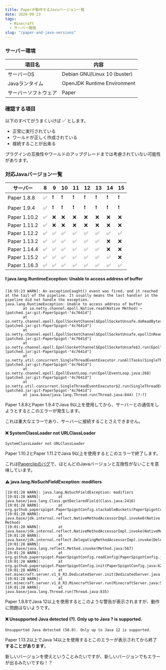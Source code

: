 ```yaml
---
title: Paperが動作するJavaバージョン一覧
date: 2020-09-23
tags:
  - Minecraft
  - サーバー開発
slug: "/paper-and-java-versions"
---
```


### サーバー環境

| 項目名 | 内容 |
| - | - |
| サーバーOS | Debian GNU/Linux 10 (buster) |
| Javaランタイム | OpenJDK Runtime Environment |
| サーバーソフトウェア | Paper |

### 確認する項目

以下のすべてがうまくいけば ✅ とします。

- 正常に実行されている
- ワールドが正しく作成されている
- 接続することが出来る

プラグインの互換性やワールドのアップグレードまでは考慮されていない可能性があります。

### 対応Javaバージョン一覧

| サーバー | 8 | 9 | 10 | 11 | 12 | 13 | 14 | 15 |
| - | - | - | - | - | - | - | - | - |
| Paper 1.8.8 | ✅ | ❗ | ❗ | ❗ | ❗ | ❗ | ❗ | ❗ |
| Paper 1.9.4 | ✅ | ❗ | ❗ | ❗ | ❗ | ❗ | ❗ | ❗ |
| Paper 1.10.2 | ✅ | ❌ | ❌ | ❌ | ❌ | ❌ | ❌ | ❌ |
| Paper 1.11.2 | ✅ | ❌ | ❌ | ❌ | ❌ | ❌ | ❌ | ❌ |
| Paper 1.12.2 | ✅ | ✅ | ✅ | ✅ | ✅ | ✅ | ✅ | ✅ |
| Paper 1.13.2 | ✅ | ✅ | ✅ | ✅ | ✅ | ✅ | ❌ | ❌ |
| Paper 1.14.4 | ✅ | ✅ | ✅ | ✅ | ✅ | ✅ | ❌ | ❌ |
| Paper 1.15.2 | ✅ | ✅ | ✅ | ✅ | ✅ | ✅ | ✅ | ❌ |
| Paper 1.16.3 | ✅ | ✅ | ✅ | ✅ | ✅ | ✅ | ✅ | ✅ |

#### ❗ java.lang.RuntimeException: Unable to access address of buffer

```
[18:55:23 WARN]: An exceptionCaught() event was fired, and it reached at the tail of the pipeline. It usually means the last handler in the pipeline did not handle the exception.
java.lang.RuntimeException: Unable to access address of buffer
        at io.netty.channel.epoll.Native.read(Native Method) ~[patched.jar:git-PaperSpigot-"4c7641d"]
        at io.netty.channel.epoll.EpollSocketChannel$EpollSocketUnsafe.doReadBytes(EpollSocketChannel.java:678) [patched.jar:git-PaperSpigot-"4c7641d"]
        at io.netty.channel.epoll.EpollSocketChannel$EpollSocketUnsafe.epollInReady(EpollSocketChannel.java:714) [patched.jar:git-PaperSpigot-"4c7641d"]
        at io.netty.channel.epoll.EpollSocketChannel$EpollSocketUnsafe$3.run(EpollSocketChannel.java:755) [patched.jar:git-PaperSpigot-"4c7641d"]
        at io.netty.util.concurrent.SingleThreadEventExecutor.runAllTasks(SingleThreadEventExecutor.java:380) [patched.jar:git-PaperSpigot-"4c7641d"]
        at io.netty.channel.epoll.EpollEventLoop.run(EpollEventLoop.java:268) [patched.jar:git-PaperSpigot-"4c7641d"]
        at io.netty.util.concurrent.SingleThreadEventExecutor$2.run(SingleThreadEventExecutor.java:116) [patched.jar:git-PaperSpigot-"4c7641d"]
        at java.base/java.lang.Thread.run(Thread.java:844) [?:?]
```

Paper 1.8.8とPaper 1.9.4でJava 9以上を使用してから、サーバーとの通信をしようとするとこのエラーが発生します。

これは重大なエラーであり、サーバーに接続することさえできません。

#### ❌ SystemClassLoader not URLClassLoader

```
SystemClassLoader not URLClassLoader
```

Paper 1.10.2とPaper 1.11.2でJava 9以上を使用するとこのエラーで終了します。

これは[Paperclipのバグ](https://github.com/PaperMC/Paperclip/issues/10)で、ほとんどのJavaバージョンと互換性がないことを意味しています。

#### ⚠️ java.lang.NoSuchFieldException: modifiers

```
[19:01:28 WARN]: java.lang.NoSuchFieldException: modifiers
[19:01:28 WARN]:        at java.base/java.lang.Class.getDeclaredField(Class.java:2416)
[19:01:28 WARN]:        at org.github.paperspigot.PaperSpigotConfig.stackableBuckets(PaperSpigotConfig.java:192)
[19:01:28 WARN]:        at java.base/jdk.internal.reflect.NativeMethodAccessorImpl.invoke0(Native Method)
[19:01:28 WARN]:        at java.base/jdk.internal.reflect.NativeMethodAccessorImpl.invoke(NativeMethodAccessorImpl.java:62)
[19:01:28 WARN]:        at java.base/jdk.internal.reflect.DelegatingMethodAccessorImpl.invoke(DelegatingMethodAccessorImpl.java:43)
[19:01:28 WARN]:        at java.base/java.lang.reflect.Method.invoke(Method.java:567)
[19:01:28 WARN]:        at org.github.paperspigot.PaperSpigotConfig.readConfig(PaperSpigotConfig.java:84)
[19:01:28 WARN]:        at org.github.paperspigot.PaperSpigotConfig.init(PaperSpigotConfig.java:62)
[19:01:28 WARN]:        at net.minecraft.server.v1_8_R3.DedicatedServer.init(DedicatedServer.java:181)
[19:01:28 WARN]:        at net.minecraft.server.v1_8_R3.MinecraftServer.run(MinecraftServer.java:563)
[19:01:28 WARN]:        at java.base/java.lang.Thread.run(Thread.java:835)
```

Paper 1.8.8でJava 12以上を使用するとこのような警告が表示されますが、動作に問題はないようです。

#### ❌ Unsupported Java detected (?). Only up to Java ? is supported.

```
Unsupported Java detected (58.0). Only up to Java 12 is supported.
```

Paper 1.13.2以上でJava 14以上を使用するとこのエラーが表示されてから終了**することがあります**。

新しいバージョンを使えということみたいですが、新しいバージョンでもエラーが出るみたいですね！？
